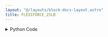 ```yaml
---
layout: "@/layouts/block-docs-layout.astro"
title: FLEXIFORCE_25LB
---
```



<PythonDocsDisplay docstring={docstring} />

<details>
<summary>Python Code</summary>
```python
from flojoy import flojoy, OrderedPair, DataContainer
from typing import Optional


@flojoy(deps={"pyserial": "3.5"})
def FLEXIFORCE_25LB(
    default: OrderedPair,
    calibration1: float = 0.015,
    calibration2: float = 0.06,
) -> OrderedPair:
    """The Flexiforce node allows you to convert voltages measured with the Phidget Interface Kit into pressures.

    Parameters
    ----------
    Calibration1 : float
        Calibration parameters to convert voltage into pressure.
    calibration2 : float
        Calibration parameters to convert voltage into pressure.
    """

    # Example of a Calibration to convert Voltage into pressions :
    pressions: list[float] = []
    sensor_num = default.x

    pression_i: float = (default.y - calibration1) / calibration2
    pressions.append(pression_i)

    return OrderedPair(sensor_num, pressions)

```
[Find this Flojoy Block on GitHub](https://github.com/flojoy-ai/blocks/blob/main/blocks/IO/ANALOG_SENSORS/PRESSURE_SENSORS/FLEXIFORCE_25LB/FLEXIFORCE_25LB.py)
</details>


## Example
